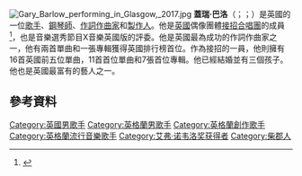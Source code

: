 {{blpsources|time=2014-07-05T16:44:28+00:00}}
[[File:Gary_Barlow_performing_in_Glasgow,_2017.jpg|thumb]]
'''蓋瑞·巴洛'''（{{lang-en|'''Gary Barlow'''}}；{{lang|en|'''[[大英帝國勳章|OBE]]'''}}；{{bd|1971年|1月20日}}）是英國的一位[[歌手|歌手]]、[[鋼琴師|鋼琴師]]、[[作詞作曲家|作詞作曲家]]和[[製作人|製作人]]。他是[[英國|英國]]偶像團體[[接招合唱團|接招合唱團]]的成員<ref>{{cite web |url=http://www.nowmagazine.co.uk/celebrity-news/tv-news/530759/robbie-williams-and-gary-barlow-slate-simon-cowell-and-former-x-factor-judges/1/ |title=Metro 11 Sept 11 |publisher=Nowmagazine.co.uk |accessdate=29 January 2012}}</ref>，也是音樂選秀節目X音樂英國版的評委。他是英國最為成功的作詞作曲家之一，他有兩首單曲和一張專輯獲得英國排行榜首位。作為接招的一員，他則擁有16首英國前五位單曲，11首首位單曲和7張首位專輯。他已經結婚並有三個孩子。他也是英國最富有的藝人之一。

==參考資料==
{{Reflist}}

{{Authority control}}
{{英國人物小作品}}

{{DEFAULTSORT:Barlow, Gary}}
[[Category:英國男歌手|Category:英國男歌手]]
[[Category:英格蘭男歌手|Category:英格蘭男歌手]]
[[Category:英格蘭創作歌手|Category:英格蘭創作歌手]]
[[Category:英格蘭流行音樂歌手|Category:英格蘭流行音樂歌手]]
[[Category:艾弗·诺韦洛奖获得者|Category:艾弗·诺韦洛奖获得者]]
[[Category:柴郡人|Category:柴郡人]]